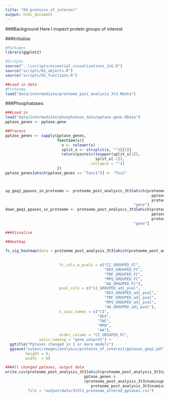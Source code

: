 ---
title: "04_proteins_of_interest"
output: html_document
---

###Background
Here I inspect protein groups of interest

###Initialise
```{r}
#Packages
library(ggplot2)

#Scripts
source("..\\scripts/essential_visualisations_JvG.R")
source("scripts/01_objects.R")
source("scripts/02_functions.R")

##Load in data
#Proteome
load("data/intermediate/proteome_post_analysis_3t3.RData")
```


###Phosphatases:
```{r}
###Load in
load("data/intermediate/phosphatase_data/pptase.gene.RData")
pptase_genes <- pptase.gene

##Process
pptase_genes <- sapply(pptase_genes,
                       function(x){
                         x <- tolower(x)
                         split_x <- strsplit(x, "")[[1]]
                         return(paste(c(toupper(split_x[1]),
                                        split_x[-1]),
                                      collapse = ""))
                       })
pptase_genes[which(pptase_genes == "Tenc1")] <- "Tns2"



up_geq1_ppases_in_proteome <- proteome_post_analysis_3t3[which(proteome_post_analysis_3t3$gene %in%
                                                                 pptase_genes &
                                                                 proteome_post_analysis_3t3$numisupmodels > 0), 
                                                         "gene"]
down_geq1_ppases_in_proteome <- proteome_post_analysis_3t3[which(proteome_post_analysis_3t3$gene %in%
                                                                 pptase_genes &
                                                                 proteome_post_analysis_3t3$numisdownmodels > 0), 
                                                         "gene"]

###Visualise

##Heatmap
  
fc_sig_heatmap(data = proteome_post_analysis_3t3[which(proteome_post_analysis_3t3$gene %in%
                                                                         pptase_genes &
                                                                         proteome_post_analysis_3t3$numisupordownmodels > 0), ],
                        fc_cols_w_pvals = c("CI_GROUPED_FC",
                                            "DEX_GROUPED_FC",
                                            "TNF_GROUPED_FC",
                                            "MPQ_GROUPED_FC",
                                            "AA_GROUPED_FC"),
                        pval_cols = c("CI_GROUPED_adj_pval",
                                            "DEX_GROUPED_adj_pval",
                                            "TNF_GROUPED_adj_pval",
                                            "MPQ_GROUPED_adj_pval",
                                            "AA_GROUPED_adj_pval"),
                        x_axis_names = c("CI",
                                         "DEX",
                                         "TNF",
                                         "MPQ",
                                         "AA"),
                        order_column = "CI_GROUPED_FC",
               yaxis_naming = "gene_uniprot") +
  ggtitle("Pptases changed in 1 or more models") 
  ggsave("output/images/analysis/proteins_of_interest/pptases_geq1.pdf",
         height = 6,
         width  = 6)

###All changed pptases, output data
write.csv(proteome_post_analysis_3t3[which(proteome_post_analysis_3t3$gene %in%
                                   pptase_genes &
                                   (proteome_post_analysis_3t3$numisupmodels > 0 |
                                      proteome_post_analysis_3t3$numisdownmodels > 0)), ],
          file = "output/data/3t3l1_proteome_altered_pptases.csv")
```









